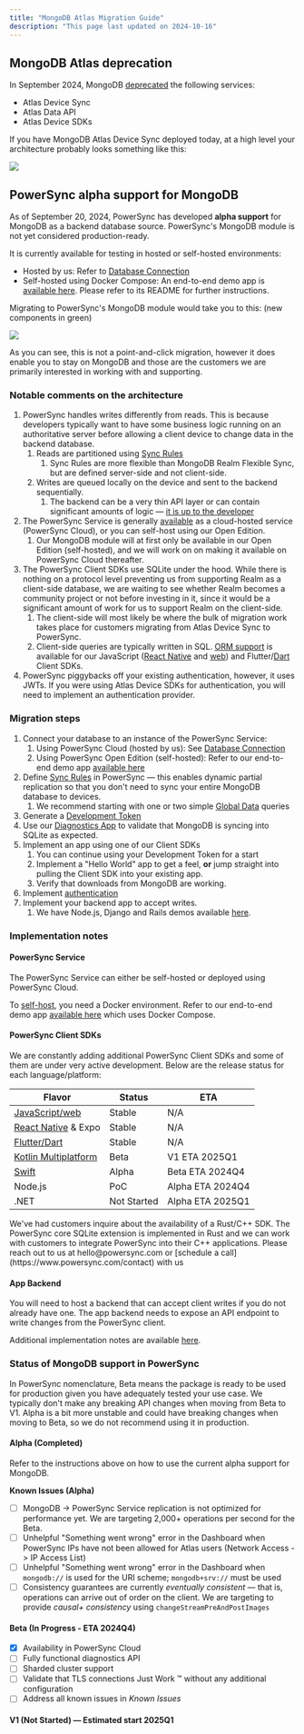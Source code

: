 ```yaml
---
title: "MongoDB Atlas Migration Guide"
description: "This page last updated on 2024-10-16"
---
```


## MongoDB Atlas deprecation

In September 2024, MongoDB [deprecated](https://www.mongodb.com/docs/atlas/app-services/deprecation/#std-label-app-services-deprecation) the following services:

* Atlas Device Sync
* Atlas Data API
* Atlas Device SDKs

If you have MongoDB Atlas Device Sync deployed today, at a high level your architecture probably looks something like this:
<Frame>
  <img src="/images/resources-1.png"/>
</Frame>

## PowerSync alpha support for MongoDB

As of September 20, 2024, PowerSync has developed **alpha support** for MongoDB as a backend database source. PowerSync's MongoDB module is not yet considered production-ready. 


It is currently available for testing in hosted or self-hosted environments:

* Hosted by us: Refer to [Database Connection](../../usage/installation/database-connection#mongodb-alpha-specifics)
* Self-hosted using Docker Compose: An end-to-end demo app is [available here](https://github.com/powersync-ja/self-host-demo/tree/main/demos/nodejs-mongodb). Please refer to its README for further instructions.

Migrating to PowerSync's MongoDB module would take you to this: (new components in green)

<Frame>
  <img src="/images/resources-2.png"/>
</Frame>

As you can see, this is not a point-and-click migration, however it does enable you to stay on MongoDB and those are the customers we are primarily interested in working with and supporting.

### Notable comments on the architecture

1. PowerSync handles writes differently from reads. This is because developers typically want to have some business logic running on an authoritative server before allowing a client device to change data in the backend database.
   1. Reads are partitioned using [Sync Rules](/usage/sync-rules)
         1. Sync Rules are more flexible than MongoDB Realm Flexible Sync, but are defined server-side and not client-side.
   2. Writes are queued locally on the device and sent to the backend sequentially.
         1. The backend can be a very thin API layer or can contain significant amounts of logic — [it is up to the developer](/usage/installation/app-backend-setup/writing-client-changes)
2. The PowerSync Service is generally [available](https://powersync.com/pricing) as a cloud-hosted service (PowerSync Cloud), or you can self-host using our Open Edition.
   1. Our MongoDB module will at first only be available in our Open Edition (self-hosted), and we will work on on making it available on PowerSync Cloud thereafter.
3. The PowerSync Client SDKs use SQLite under the hood. While there is nothing on a protocol level preventing us from supporting Realm as a client-side database, we are waiting to see whether Realm becomes a community project or not before investing in it, since it would be a significant amount of work for us to support Realm on the client-side.
   1. The client-side will most likely be where the bulk of migration work takes place for customers migrating from Atlas Device Sync to PowerSync.
   2. Client-side queries are typically written in SQL. [ORM support](https://www.powersync.com/blog/using-orms-with-powersync) is available for our JavaScript ([React Native](/client-sdk-references/react-native-and-expo/javascript-orm-support) and [web](/client-sdk-references/js-web/javascript-orm-support)) and Flutter/[Dart](/client-sdk-references/flutter/flutter-orm-support) Client SDKs.
4. PowerSync piggybacks off your existing authentication, however, it uses JWTs. If you were using Atlas Device SDKs for authentication, you will need to implement an authentication provider.

### Migration steps

1. Connect your database to an instance of the PowerSync Service:
   1. Using PowerSync Cloud (hosted by us): See [Database Connection](../../usage/installation/database-connection#mongodb-alpha-specifics)
   2. Using PowerSync Open Edition (self-hosted): Refer to our end-to-end demo app [available here](https://github.com/powersync-ja/self-host-demo/tree/main/demos/nodejs-mongodb)
2. Define [Sync Rules](/usage/sync-rules) in PowerSync — this enables dynamic partial replication so that you don't need to sync your entire MongoDB database to devices.
   1. We recommend starting with one or two simple [Global Data](/usage/sync-rules/example-global-data) queries
3. Generate a [Development Token](/usage/installation/authentication-setup/development-tokens)
4. Use our [Diagnostics App](https://diagnostics-app.powersync.com/) to validate that MongoDB is syncing into SQLite as expected.
5. Implement an app using one of our Client SDKs
   1. You can continue using your Development Token for a start
   2. Implement a "Hello World" app to get a feel, **or** jump straight into pulling the Client SDK into your existing app.
   3. Verify that downloads from MongoDB are working.
6. Implement [authentication](/usage/installation/authentication-setup/custom)
7. Implement your backend app to accept writes.
   1. We have Node.js, Django and Rails demos available [here](/resources/demo-apps-example-projects#custom-backend-examples).

### Implementation notes

#### PowerSync Service

The PowerSync Service can either be self-hosted or deployed using PowerSync Cloud.

To [self-host](https://github.com/powersync-ja/powersync-service?tab=readme-ov-file), you need a Docker environment. Refer to our end-to-end demo app [available here](https://github.com/powersync-ja/self-host-demo/tree/main/demos/nodejs-mongodb) which uses Docker Compose.

#### PowerSync Client SDKs

We are constantly adding additional PowerSync Client SDKs and some of them are under very active development. Below are the release status for each language/platform:

| Flavor                                                              | Status      | ETA              |
| ------------------------------------------------------------------- | ----------- | ---------------- |
| [JavaScript/web](/client-sdk-references/js-web)                     | Stable      | N/A              |
| [React Native](/client-sdk-references/react-native-and-expo) & Expo | Stable      | N/A              |
| [Flutter/Dart](/client-sdk-references/flutter)                      | Stable      | N/A              |
| [Kotlin Multiplatform](/client-sdk-references/kotlin-multiplatform) | Beta        | V1 ETA 2025Q1    |
| [Swift](/client-sdk-references/swift)                               | Alpha       | Beta ETA 2024Q4  |
| Node.js                                                             | PoC         | Alpha ETA 2024Q4 |
| .NET                                                                | Not Started | Alpha ETA 2025Q1 |

<Info>
   We've had customers inquire about the availability of a Rust/C++ SDK. The PowerSync core SQLite extension is implemented in Rust and we can work with customers to integrate PowerSync into their C++ applications. Please reach out to us at hello@powersync.com or [schedule a call](https://www.powersync.com/contact) with us
</Info>

#### App Backend

You will need to host a backend that can accept client writes if you do not already have one. The app backend needs to expose an API endpoint to write changes from the PowerSync client.

Additional implementation notes are available [here](/usage/installation/app-backend-setup/writing-client-changes).

### Status of MongoDB support in PowerSync

In PowerSync nomenclature, Beta means the package is ready to be used for production given you have adequately tested your use case. We typically don't make any breaking API changes when moving from Beta to V1\. Alpha is a bit more unstable and could have breaking changes when moving to Beta, so we do not recommend using it in production.

#### Alpha (Completed)

Refer to the instructions above on how to use the current alpha support for MongoDB.

**Known Issues (Alpha)**

- [ ] MongoDB -> PowerSync Service replication is not optimized for performance yet. We are targeting 2,000+ operations per second for the Beta.
- [ ] Unhelpful "Something went wrong" error in the Dashboard when PowerSync IPs have not been allowed for Atlas users (Network Access -> IP Access List)
- [ ] Unhelpful "Something went wrong" error in the Dashboard when `mongodb://` is used for the URI scheme; `mongodb+srv://` must be used
- [ ] Consistency guarantees are currently _eventually consistent_ — that is, operations can arrive out of order on the client. We are targeting to provide _causal+ consistency_ using  `changeStreamPreAndPostImages`

#### Beta (In Progress - ETA 2024Q4)
- [x] Availability in PowerSync Cloud
- [ ] Fully functional diagnostics API
- [ ] Sharded cluster support
- [ ] Validate that TLS connections Just Work ™️ without any additional configuration
- [ ] Address all known issues in _Known Issues_

#### V1 (Not Started) — Estimated start 2025Q1

